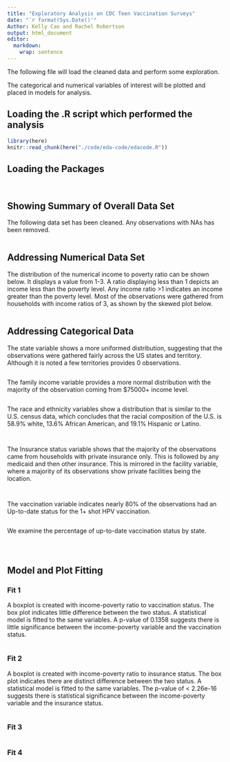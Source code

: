 ---
title: "Exploratory Analysis on CDC Teen Vaccination Surveys"
date: "`r format(Sys.Date()'"
Author: Kelly Cao and Rachel Robertson
output: html_document
editor: 
  markdown: 
    wrap: sentence
---

The following file will load the cleaned data and perform some exploration.

The categorical and numerical variables of interest will be plotted and placed in models for analysis.

## Loading the .R script which performed the analysis

```{r, include=FALSE, cache=FALSE}
library(here)
knitr::read_chunk(here("./code/eda-code/edacode.R"))
```

## Loading the Packages

```{r, packages, message = FALSE, warning = FALSE}
```

```{r, loaddata}
```

## Showing Summary of Overall Data Set

The following data set has been cleaned.
Any observations with NAs has been removed.

```{r, table1}

```

## Addressing Numerical Data Set

The distribution of the numerical income to poverty ratio can be shown below.
It displays a value from 1-3.
A ratio displaying less than 1 depicts an income less than the poverty level.
Any income ratio \>1 indicates an income greater than the poverty level.
Most of the observations were gathered from households with income ratios of 3, as shown by the skewed plot below.

```{r, INCPORAR_I}

```

## Addressing Categorical Data

The state variable shows a more uniformed distribution, suggesting that the observations were gathered fairly across the US states and territory.
Although it is noted a few territories provides 0 observations.

```{r, STATE}

```

The family income variable provides a more normal distribution with the majority of the observation coming from \$75000+ income level.

```{r, INCQ298A}

```

The race and ethnicity variables show a distribution that is similar to the U.S. census data, which concludes that the racial composition of the U.S. is 58.9% white, 13.6% African American, and 19.1% Hispanic or Latino.

```{r, RACEETHK}

```

```{r, RACE_K}

```

The Insurance status variable shows that the majority of the observations came from households with private insurance only. This is followed by any medicaid and then other insurance.
This is mirrored in the facility variable, where a majority of its observations show private facilities being the location.

```{r, INS_STAT2_I}

```

```{r, FACILITY}

```

The vaccination variable indicates nearly 80% of the observations had an Up-to-date status for the 1+ shot HPV vaccination.

```{r, Vaccination}

```

We examine the percentage of up-to-date vaccination status by state.
```{r, state-vaccine}

```


```{r, facility-vaccine}

```

```{r, race-ethnicity-vaccine}

```
## Model and Plot Fitting

### Fit 1

A boxplot is created with income-poverty ratio to vaccination status.
The box plot indicates little difference between the two status.
A statistical model is fitted to the same variables.
A p-value of 0.1358 suggests there is little significance between the income-poverty variable and the vaccination status.

```{r, fitfig1}

```

### Fit 2

A boxplot is created with income-poverty ratio to insurance status.
The box plot indicates there are distinct difference between the two status.
A statistical model is fitted to the same variables.
The p-value of \< 2.26e-16 suggests there is statistical significance between the income-poverty variable and the insurance status.

```{r, fitfig2}

```

### Fit 3
```{r, fitfig3}

```

### Fit 4
```{r, fitfig4}

```